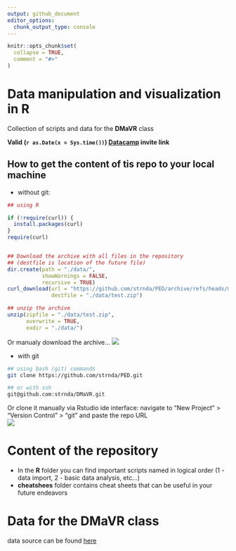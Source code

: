 ```yaml
---
output: github_document
editor_options: 
  chunk_output_type: console
---
```


<!-- README.md is generated from README.Rmd. Please edit that file -->

```r
knitr::opts_chunk$set(
  collapse = TRUE,
  comment = "#>"
)
```

# Data manipulation and visualization in R

Collection of scripts and data for the **DMaVR** class

**Valid (`r as.Date(x = Sys.time())`) [Datacamp](https://www.datacamp.com/groups/shared_links/ccc4fb8cd007ffd95abe048c5325c5f2138f02ca0c13e1aa16ad6c077e532fdd) invite link**

## How to get the content of tis repo to your local machine

- without git:
```r
## using R

if (!require(curl)) {
  install.packages(curl)
}
require(curl)


## Download the archive with all files in the repository
## (destfile is location of the future file)
dir.create(path = "./data/",
           showWarnings = FALSE,
           recursive = TRUE)
curl_download(url = "https://github.com/strnda/PED/archive/refs/heads/main.zip", 
              destfile = "./data/test.zip")

## unzip the archive
unzip(zipfile = "./data/test.zip",
      overwrite = TRUE, 
      exdir = "./data/")
```

Or manualy download the archive...
![](figs/download.png)


- with git
```bash
## using bash (git) commands
git clone https://github.com/strnda/PED.git

## or with ssh
git@github.com:strnda/DMaVR.git
```

Or clone it manually via Rstudio ide interface: navigate to "New Project" > "Version Control" > "git" and paste the repo URL    
![](figs/git_repo_clone.png)

# Content of the repository

- In the **R** folder you can find important scripts named in logical order (1 - data import, 2 - basic data analysis, etc...)    
- **cheatshees** folder contains cheat sheets that can be useful in your future endeavors
 
# Data for the **DMaVR** class

data source can be found [here](https://gdex.ucar.edu/dataset/camels/file.html)